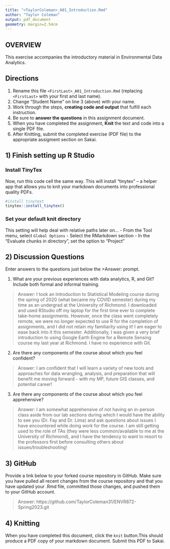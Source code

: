```yaml
---
title: "<TaylorColeman>_A01_Introduction.Rmd"
author: "Taylor Coleman"
output: pdf_document
geometry: margin=2.54cm
---
```


## OVERVIEW

This exercise accompanies the introductory material in Environmental Data Analytics. 

## Directions
1.  Rename this file `<FirstLast>_A01_Introduction.Rmd` (replacing `<FirstLast>` with your first and last name).
2.  Change "Student Name" on line 3 (above) with your name.
3.  Work through the steps, **creating code and output** that fulfill each instruction.
4.  Be sure to **answer the questions** in this assignment document.
5.  When you have completed the assignment, **Knit** the text and code into a single PDF file.
6.  After Knitting, submit the completed exercise (PDF file) to the appropriate assigment section on Sakai.


## 1) Finish setting up R Studio

### Install TinyTex
Now, run this code cell the same way. This will install "tinytex" -- a helper app that allows you to knit your markdown documents into professional quality PDFs.
```r
#install tinytext
tinytex::install_tinytex()
```

### Set your default knit directory
This setting will help deal with relative paths later on...
 - From the Tool menu, select `Global Options`
 - Select the RMarkdown section
 - In the "Evaluate chunks in directory", set the option to "Project"


## 2) Discussion Questions
Enter answers to the questions just below the >Answer: prompt.

1. What are your previous experiences with data analytics, R, and Git? Include both formal and informal training.

> Answer: 
I took an Introduction to Statistical Modeling course during the spring of 2020 (what became my COVID semester) during my time as an undergrad at the University of Richmond. I downloaded and used RStudio off my laptop for the first time ever to complete take-home assignments. However, once the class went completely remote, we were no longer expected to use R for the completion of assignments, and I did not retain my familiarity using it! I am eager to ease back into it this semester. Additionally, I was given a very brief introduction to using Google Earth Engine for a Remote Sensing course my last year at Richmond. I have no experience with Git.

2. Are there any components of the course about which you feel confident?

> Answer: I am confident that I will learn a variety of new tools and approaches for data wrangling, analysis, and preparation that will benefit me moving forward - with my MP, future GIS classes, and potential career!

3. Are there any components of the course about which you feel apprehensive?

> Answer: I am somewhat apprehensive of not having an in-person class aside from our lab sections during which I would have the ability to see you (Dr. Fay and Dr. Lima) and ask questions about issues I have encountered while doing work for the course. I am still getting used to the role of TAs (they were less common/available to me at the University of Richmond), and I have the tendency to want to resort to the professors first before consulting others about issues/troubleshooting!


## 3) GitHub

Provide a link below to your forked course repository in GitHub. Make sure you have pulled all recent changes from the course repository and that you have updated your .Rmd file, committed those changes, and pushed them to your GitHub account. 

> Answer: https://github.com/TaylorColeman31/ENVR872-Spring2023.git

## 4) Knitting
When you have completed this document, click the `knit` button.This should produce a PDF copy of your markdown document. Submit this PDF to Sakai. 
